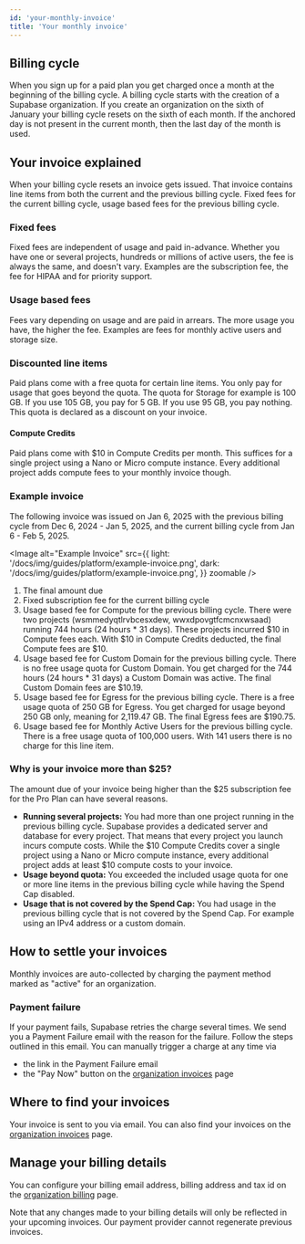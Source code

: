 ```yaml
---
id: 'your-monthly-invoice'
title: 'Your monthly invoice'
---
```


## Billing cycle
When you sign up for a paid plan you get charged once a month at the beginning of the billing cycle. A billing cycle starts with the creation of a Supabase organization. If you create an organization on the sixth of January your billing cycle resets on the sixth of each month. If the anchored day is not present in the current month, then the last day of the month is used.

## Your invoice explained
When your billing cycle resets an invoice gets issued. That invoice contains line items from both the current and the previous billing cycle. Fixed fees for the current billing cycle, usage based fees for the previous billing cycle.

### Fixed fees
Fixed fees are independent of usage and paid in-advance. Whether you have one or several projects, hundreds or millions of active users, the fee is always the same, and doesn't vary. Examples are the subscription fee, the fee for HIPAA and for priority support.

### Usage based fees
Fees vary depending on usage and are paid in arrears. The more usage you have, the higher the fee. Examples are fees for monthly active users and storage size.

### Discounted line items
Paid plans come with a free quota for certain line items. You only pay for usage that goes beyond the quota. The quota for Storage for example is 100 GB. If you use 105 GB, you pay for 5 GB. If you use 95 GB, you pay nothing. This quota is declared as a discount on your invoice.

#### Compute Credits
Paid plans come with $10 in Compute Credits per month. This suffices for a single project using a Nano or Micro compute instance. Every additional project adds compute fees to your monthly invoice though.

### Example invoice
The following invoice was issued on Jan 6, 2025 with the previous billing cycle from Dec 6, 2024 - Jan 5, 2025, and the current billing cycle from Jan 6 - Feb 5, 2025.

<Image
  alt="Example Invoice"
  src={{
    light: '/docs/img/guides/platform/example-invoice.png',
    dark: '/docs/img/guides/platform/example-invoice.png',
  }}
  zoomable
/>

1) The final amount due
2) Fixed subscription fee for the current billing cycle
3) Usage based fee for Compute for the previous billing cycle. There were two projects (wsmmedyqtlrvbcesxdew, wwxdpovgtfcmcnxwsaad) running 744 hours (24 hours * 31 days). These projects incurred $10 in Compute fees each. With $10 in Compute Credits deducted, the final Compute fees are $10.
4) Usage based fee for Custom Domain for the previous billing cycle. There is no free usage quota for Custom Domain. You get charged for the 744 hours (24 hours * 31 days) a Custom Domain was active. The final Custom Domain fees are $10.19.
5) Usage based fee for Egress for the previous billing cycle. There is a free usage quota of 250 GB for Egress. You get charged for usage beyond 250 GB only, meaning for 2,119.47 GB. The final Egress fees are $190.75.
6) Usage based fee for Monthly Active Users for the previous billing cycle. There is a free usage quota of 100,000 users. With 141 users there is no charge for this line item.

### Why is your invoice more than $25?
The amount due of your invoice being higher than the $25 subscription fee for the Pro Plan can have several reasons.

- **Running several projects:** You had more than one project running in the previous billing cycle. Supabase provides a dedicated server and database for every project. That means that every project you launch incurs compute costs. While the $10 Compute Credits cover a single project using a Nano or Micro compute instance, every additional project adds at least $10 compute costs to your invoice.
- **Usage beyond quota:** You exceeded the included usage quota for one or more line items in the previous billing cycle while having the Spend Cap disabled.
- **Usage that is not covered by the Spend Cap:** You had usage in the previous billing cycle that is not covered by the Spend Cap. For example using an IPv4 address or a custom domain.

## How to settle your invoices
Monthly invoices are auto-collected by charging the payment method marked as "active" for an organization.

### Payment failure
If your payment fails, Supabase retries the charge several times. We send you a Payment Failure email with the reason for the failure. Follow the steps outlined in this email. You can manually trigger a charge at any time via
- the link in the Payment Failure email
- the "Pay Now" button on the [organization invoices](https://supabase.com/dashboard/org/_/invoices) page


## Where to find your invoices
Your invoice is sent to you via email. You can also find your invoices on the [organization invoices](https://supabase.com/dashboard/org/_/invoices) page.

## Manage your billing details
You can configure your billing email address, billing address and tax id on the [organization billing](https://supabase.com/dashboard/org/_/billing) page.

<Admonition type="note" label="Regeneration of previous invoices">
  Note that any changes made to your billing details will only be reflected in your upcoming invoices. Our payment provider cannot regenerate previous invoices.
</Admonition>










